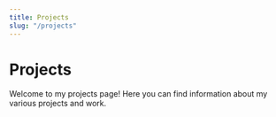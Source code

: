 ```yaml
---
title: Projects
slug: "/projects"
---
```


# Projects

Welcome to my projects page! Here you can find information about my various projects and work.